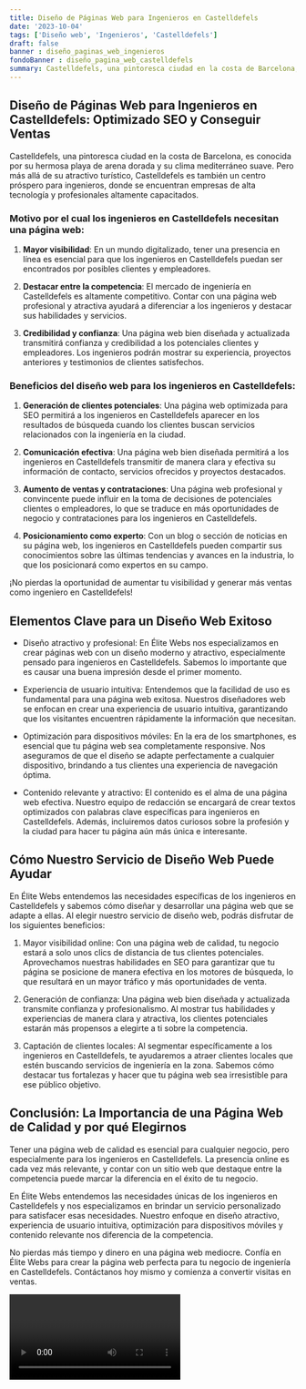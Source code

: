 ```yaml
---
title: Diseño de Páginas Web para Ingenieros en Castelldefels
date: '2023-10-04'
tags: ['Diseño web', 'Ingenieros', 'Castelldefels']
draft: false
banner : diseño_paginas_web_ingenieros
fondoBanner : diseño_pagina_web_castelldefels
summary: Castelldefels, una pintoresca ciudad en la costa de Barcelona, ​​es conocida por su hermosa playa de arena dorada y su clima mediterráneo suave. Pero más allá de su atractivo turístico, Castelldefels es también un centro próspero para ingenieros, donde se encuentran empresas de alta tecnología y profesionales altamente capacitados.
---
```


## Diseño de Páginas Web para Ingenieros en Castelldefels: Optimizado SEO y Conseguir Ventas

Castelldefels, una pintoresca ciudad en la costa de Barcelona, ​​es conocida por su hermosa playa de arena dorada y su clima mediterráneo suave. Pero más allá de su atractivo turístico, Castelldefels es también un centro próspero para ingenieros, donde se encuentran empresas de alta tecnología y profesionales altamente capacitados.

### Motivo por el cual los ingenieros en Castelldefels necesitan una página web:

1. **Mayor visibilidad**: En un mundo digitalizado, tener una presencia en línea es esencial para que los ingenieros en Castelldefels puedan ser encontrados por posibles clientes y empleadores.

2. **Destacar entre la competencia**: El mercado de ingeniería en Castelldefels es altamente competitivo. Contar con una página web profesional y atractiva ayudará a diferenciar a los ingenieros y destacar sus habilidades y servicios.

3. **Credibilidad y confianza**: Una página web bien diseñada y actualizada transmitirá confianza y credibilidad a los potenciales clientes y empleadores. Los ingenieros podrán mostrar su experiencia, proyectos anteriores y testimonios de clientes satisfechos.

### Beneficios del diseño web para los ingenieros en Castelldefels:

1. **Generación de clientes potenciales**: Una página web optimizada para SEO permitirá a los ingenieros en Castelldefels aparecer en los resultados de búsqueda cuando los clientes buscan servicios relacionados con la ingeniería en la ciudad.

2. **Comunicación efectiva**: Una página web bien diseñada permitirá a los ingenieros en Castelldefels transmitir de manera clara y efectiva su información de contacto, servicios ofrecidos y proyectos destacados.

3. **Aumento de ventas y contrataciones**: Una página web profesional y convincente puede influir en la toma de decisiones de potenciales clientes o empleadores, lo que se traduce en más oportunidades de negocio y contrataciones para los ingenieros en Castelldefels.

4. **Posicionamiento como experto**: Con un blog o sección de noticias en su página web, los ingenieros en Castelldefels pueden compartir sus conocimientos sobre las últimas tendencias y avances en la industria, lo que los posicionará como expertos en su campo.

¡No pierdas la oportunidad de aumentar tu visibilidad y generar más ventas como ingeniero en Castelldefels!  

<GifSeo />

<Cta />

## Elementos Clave para un Diseño Web Exitoso

- Diseño atractivo y profesional: En Élite Webs nos especializamos en crear páginas web con un diseño moderno y atractivo, especialmente pensado para ingenieros en Castelldefels. Sabemos lo importante que es causar una buena impresión desde el primer momento.

- Experiencia de usuario intuitiva: Entendemos que la facilidad de uso es fundamental para una página web exitosa. Nuestros diseñadores web se enfocan en crear una experiencia de usuario intuitiva, garantizando que los visitantes encuentren rápidamente la información que necesitan.

- Optimización para dispositivos móviles: En la era de los smartphones, es esencial que tu página web sea completamente responsive. Nos aseguramos de que el diseño se adapte perfectamente a cualquier dispositivo, brindando a tus clientes una experiencia de navegación óptima.

- Contenido relevante y atractivo: El contenido es el alma de una página web efectiva. Nuestro equipo de redacción se encargará de crear textos optimizados con palabras clave específicas para ingenieros en Castelldefels. Además, incluiremos datos curiosos sobre la profesión y la ciudad para hacer tu página aún más única e interesante.

## Cómo Nuestro Servicio de Diseño Web Puede Ayudar

En Élite Webs entendemos las necesidades específicas de los ingenieros en Castelldefels y sabemos cómo diseñar y desarrollar una página web que se adapte a ellas. Al elegir nuestro servicio de diseño web, podrás disfrutar de los siguientes beneficios:

1. Mayor visibilidad online: Con una página web de calidad, tu negocio estará a solo unos clics de distancia de tus clientes potenciales. Aprovechamos nuestras habilidades en SEO para garantizar que tu página se posicione de manera efectiva en los motores de búsqueda, lo que resultará en un mayor tráfico y más oportunidades de venta.

2. Generación de confianza: Una página web bien diseñada y actualizada transmite confianza y profesionalismo. Al mostrar tus habilidades y experiencias de manera clara y atractiva, los clientes potenciales estarán más propensos a elegirte a ti sobre la competencia.

3. Captación de clientes locales: Al segmentar específicamente a los ingenieros en Castelldefels, te ayudaremos a atraer clientes locales que estén buscando servicios de ingeniería en la zona. Sabemos cómo destacar tus fortalezas y hacer que tu página web sea irresistible para ese público objetivo.

## Conclusión: La Importancia de una Página Web de Calidad y por qué Elegirnos

Tener una página web de calidad es esencial para cualquier negocio, pero especialmente para los ingenieros en Castelldefels. La presencia online es cada vez más relevante, y contar con un sitio web que destaque entre la competencia puede marcar la diferencia en el éxito de tu negocio.

En Élite Webs entendemos las necesidades únicas de los ingenieros en Castelldefels y nos especializamos en brindar un servicio personalizado para satisfacer esas necesidades. Nuestro enfoque en diseño atractivo, experiencia de usuario intuitiva, optimización para dispositivos móviles y contenido relevante nos diferencia de la competencia.

No pierdas más tiempo y dinero en una página web mediocre. Confía en Élite Webs para crear la página web perfecta para tu negocio de ingeniería en Castelldefels. Contáctanos hoy mismo y comienza a convertir visitas en ventas.

<Video />

<CtaBot job='Ingenieros' city='Castelldefels'/>

<Gmaps query='Castelldefels+españa+maps' />